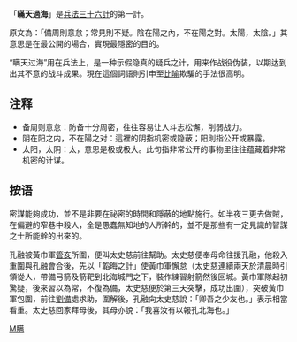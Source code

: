 {{Otheruses|瞞天過海 (消歧義)}}
{{unreferenced|time=2016-04-05T12:10:54+00:00}}
「'''瞞天過海'''」是[[兵法|兵法]][[三十六計|三十六計]]的第一計。

原文為：「備周則意怠；常見則不疑。陰在陽之內，不在陽之對。太陽，太陰。」其意思是在最公開的場合，實現最隱密的目的。


“瞒天过海”用在兵法上，是一种示假隐真的疑兵之计，用来作战役伪装，以期达到出其不意的战斗成果。現在這個詞語則引申至[[比喻|比喻]]欺騙的手法很高明。

==注释==
* 备周则意怠：防备十分周密，往往容易让人斗志松懈，削弱战力。
* 阴在阳之内，不在陽之对：這裡的阴指机密或隐蔽；阳則指公开或暴露。
* 太阳，太阴：太，意思是极或极大。此句指非常公开的事物里往往蕴藏着非常机密的计谋。

==按语==
密謀能夠成功，並不是非要在祕密的時間和隱蔽的地點施行。如半夜三更去做賊，在偏避的窄巷中殺人，全是愚蠢無知地的人所幹的，並不是那些有一定見識的智謀之士所能幹的出來的。

孔融被黃巾軍[[管亥|管亥]]所圍，便叫太史慈前往幫助。太史慈便奉母命往援孔融，他殺入重圍與孔融會合後，先以「韜晦之計」使黃巾軍懈怠（太史慈連續兩天於清晨時引領從人，帶備弓箭及箭靶到北海城門之下，裝作練習射箭然後回城。黃巾軍隊起初驚疑，後來習以為常，不復為備，太史慈便於第三天突擊，成功出圍），突破黃巾軍包圍，前往[[劉備|劉備]]處求助，圍解後，孔融向太史慈說：「卿吾之少友也。」表示相當看重。太史慈回家拜母後，其母亦說：「我喜汝有以報孔北海也。」

{{三十六計}}

[[Category:成语|M瞒]]